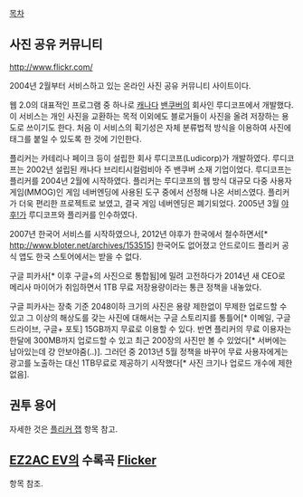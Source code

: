 [[목차]]

== 사진 공유 커뮤니티 ==
[[http://www.flickr.com/]]

2004년 2월부터 서비스하고 있는 온라인 사진 공유 커뮤니티 사이트이다.

웹 2.0의 대표적인 프로그램 중 하나로 [[캐나다]] [[밴쿠버]]의 회사인 루디코프에서 개발했다. 이 서비스는 개인 사진을 교환하는 목적 이외에도 블로거들이 사진을 올려 저장하는 용도로 쓰이기도 한다. 처음 이 서비스의 획기성은 자체 분류법적 방식을 이용하여 사진에 태그를 붙일 수 있도록 한 것에 기인한다.

플리커는 카테리나 페이크 등이 설립한 회사 루디코프(Ludicorp)가 개발하였다. 루디코프는 2002년 설립된 캐나다 브리티시컬럼비아 주 밴쿠버 소재 기업이었다. 루디코프는 플리커를 2004년 2월에 시작하였다. 플리커는 루디코프의 웹 방식 대규모 다중 사용자 게임(MMOG)인 게임 네버엔딩에 사용된 도구 중에서 선정해 나온 서비스였다. 플리커가 더욱 편리한 프로젝트로 보였고, 결국 게임 네버엔딩은 폐기되었다. 2005년 3월 [[야후!]]가 루디코프와 플리커를 인수하였다.

2007년 한국어 서비스를 시작하였으나, 2012년 야후가 한국에서 철수하면서[* http://www.bloter.net/archives/153515] 한국어도 없어졌고 안드로이드 플리커 공식 앱도 한국 스토어에서는 받을 수 없다.

구글 피카사[* 이후 구글+의 사진으로 통합됨]에 밀려 고전하다가 2014년 새 CEO로 메리사 마이어가 취임하면서 1TB 무료 저장용량이라는 통큰 정책을 내놓았다.

구글 피카사는 장축 기준 2048이하 크기의 사진은 용량 제한없이 무제한 업로드할 수 있고 그 이상의 해상도를 갖는 사진에 대해서는 구글 스토리지를 통틀어[* 이메일, 구글 드라이브, 구글+ 포토] 15GB까지 무료로 이용할 수 있다.
반면 플리커의 무료 이용자는 한달에 300MB까지 업로드할 수 있고 최근 200장의 사진만 볼 수 있었다[* 서버에는 남아있는데 걍 안보야줌(..)]. 그러던 중 2013년 5월 정책을 바꾸어 무료 사용자에게는 광고를 노출하는 대신 1TB무료로 제공하기 시작했다[* 사진 크기나 업로드 개수에 제한 없음].
== 권투 용어 ==
자세한 것은 [[플리커 잽]] 항목 참고.
== [[EZ2AC EV]]의 수록곡 [[Flicker]] ==
항목 참조.
